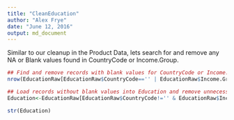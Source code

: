 ```yaml
---
title: "CleanEducation"
author: "Alex Frye"
date: "June 12, 2016"
output: md_document
---
```


Similar to our cleanup in the Product Data, lets search for and remove any NA or Blank values found in CountryCode or Income.Group.

```R
## Find and remove records with blank values for CountryCode or Income.Group
nrow(EducationRaw[EducationRaw$CountryCode=='' | EducationRaw$Income.Group=='',])

## Load records without blank values into Education and remove unnecessary columns for this analysis
Education<-EducationRaw[EducationRaw$CountryCode!='' & EducationRaw$Income.Group!='',c("CountryCode", "Long.Name", "Income.Group")]

str(Education)
```
